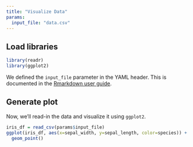 ```yaml
---
title: "Visualize Data"
params:
  input_file: "data.csv"
---
```


## Load libraries
```r
library(readr)
library(ggplot2)
```

We defined the `input_file` parameter in the YAML header. This is documented
in the [Rmarkdown user guide](https://bookdown.org/yihui/rmarkdown/parameterized-reports.html). 

## Generate plot
Now, we'll read-in the data and visualize it using `ggplot2`. 

```r
iris_df = read_csv(params$input_file)
ggplot(iris_df, aes(x=sepal_width, y=sepal_length, color=species)) + 
  geom_point()
```